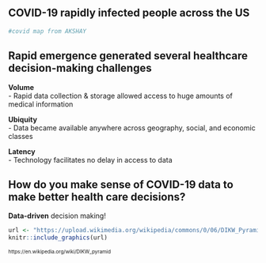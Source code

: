 ## COVID-19 rapidly infected people across the US
```r
#covid map from AKSHAY
```

## Rapid emergence generated several healthcare decision-making challenges {.build}
**Volume**  
- Rapid data collection & storage allowed access to huge amounts of medical information  
  
**Ubiquity**  
- Data became available anywhere across geography, social, and economic classes   
  
**Latency**  
- Technology facilitates no delay in access to data    
  
## How do you make sense of COVID-19 data to make better health care decisions? {.build}
**Data-driven** decision making!  
  
```r
url <- "https://upload.wikimedia.org/wikipedia/commons/0/06/DIKW_Pyramid.svg"
knitr::include_graphics(url)
```
<font size = "1">https://en.wikipedia.org/wiki/DIKW_pyramid</font>
  
